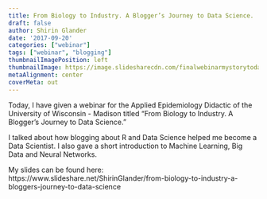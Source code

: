 ```yaml
---
title: From Biology to Industry. A Blogger’s Journey to Data Science.
draft: false
author: Shirin Glander
date: '2017-09-20'
categories: ["webinar"]
tags: ["webinar", "blogging"]
thumbnailImagePosition: left
thumbnailImage: https://image.slidesharecdn.com/finalwebinarmystorytodatascience-170918122443/95/from-biology-to-industry-a-bloggers-journey-to-data-science-1-638.jpg?cb=1505737703
metaAlignment: center
coverMeta: out
---
```


Today, I have given a webinar for the Applied Epidemiology Didactic of the University of Wisconsin - Madison titled "From Biology to Industry. A Blogger’s Journey to Data Science."

I talked about how blogging about R and Data Science helped me become a Data Scientist. I also gave a short introduction to Machine Learning, Big Data and Neural Networks. 

My slides can be found here:
https://www.slideshare.net/ShirinGlander/from-biology-to-industry-a-bloggers-journey-to-data-science